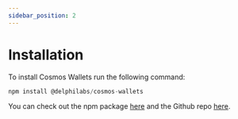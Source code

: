 ```yaml
---
sidebar_position: 2
---
```


# Installation

To install Cosmos Wallets run the following command:

```js
npm install @delphilabs/cosmos-wallets
```

You can check out the npm package [here](https://www.npmjs.com/package/@delphilabs/cosmos-wallets) and the Github repo [here](https://github.com/delphidigital/cosmos-wallets).